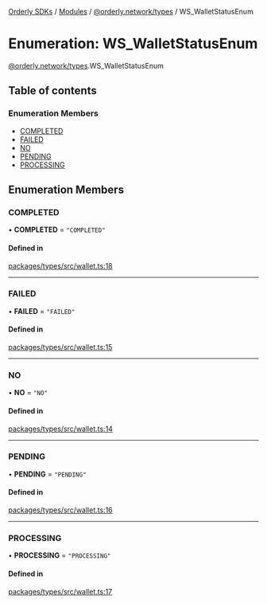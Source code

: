[Orderly SDKs](/sdks/tech-doc/README) / [Modules](/sdks/tech-doc/modules) / [@orderly.network/types](/sdks/tech-doc/modules/orderly_network_types) / WS\_WalletStatusEnum

# Enumeration: WS\_WalletStatusEnum

[@orderly.network/types](/sdks/tech-doc/modules/orderly_network_types).WS_WalletStatusEnum

## Table of contents

### Enumeration Members

- [COMPLETED](/sdks/tech-doc/enums/orderly_network_types.WS_WalletStatusEnum#completed)
- [FAILED](/sdks/tech-doc/enums/orderly_network_types.WS_WalletStatusEnum#failed)
- [NO](/sdks/tech-doc/enums/orderly_network_types.WS_WalletStatusEnum#no)
- [PENDING](/sdks/tech-doc/enums/orderly_network_types.WS_WalletStatusEnum#pending)
- [PROCESSING](/sdks/tech-doc/enums/orderly_network_types.WS_WalletStatusEnum#processing)

## Enumeration Members

### COMPLETED

• **COMPLETED** = ``"COMPLETED"``

#### Defined in

[packages/types/src/wallet.ts:18](https://github.com/OrderlyNetwork/js-sdk/blob/bc7eb1a/packages/types/src/wallet.ts#L18)

___

### FAILED

• **FAILED** = ``"FAILED"``

#### Defined in

[packages/types/src/wallet.ts:15](https://github.com/OrderlyNetwork/js-sdk/blob/bc7eb1a/packages/types/src/wallet.ts#L15)

___

### NO

• **NO** = ``"NO"``

#### Defined in

[packages/types/src/wallet.ts:14](https://github.com/OrderlyNetwork/js-sdk/blob/bc7eb1a/packages/types/src/wallet.ts#L14)

___

### PENDING

• **PENDING** = ``"PENDING"``

#### Defined in

[packages/types/src/wallet.ts:16](https://github.com/OrderlyNetwork/js-sdk/blob/bc7eb1a/packages/types/src/wallet.ts#L16)

___

### PROCESSING

• **PROCESSING** = ``"PROCESSING"``

#### Defined in

[packages/types/src/wallet.ts:17](https://github.com/OrderlyNetwork/js-sdk/blob/bc7eb1a/packages/types/src/wallet.ts#L17)
